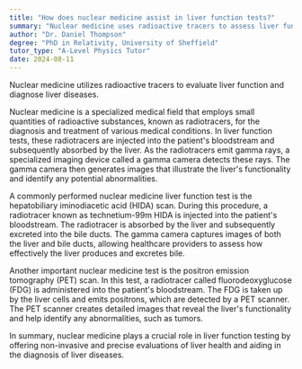 ```yaml
---
title: "How does nuclear medicine assist in liver function tests?"
summary: "Nuclear medicine uses radioactive tracers to assess liver function and diagnose liver diseases."
author: "Dr. Daniel Thompson"
degree: "PhD in Relativity, University of Sheffield"
tutor_type: "A-Level Physics Tutor"
date: 2024-08-11
---
```


Nuclear medicine utilizes radioactive tracers to evaluate liver function and diagnose liver diseases.

Nuclear medicine is a specialized medical field that employs small quantities of radioactive substances, known as radiotracers, for the diagnosis and treatment of various medical conditions. In liver function tests, these radiotracers are injected into the patient's bloodstream and subsequently absorbed by the liver. As the radiotracers emit gamma rays, a specialized imaging device called a gamma camera detects these rays. The gamma camera then generates images that illustrate the liver's functionality and identify any potential abnormalities.

A commonly performed nuclear medicine liver function test is the hepatobiliary iminodiacetic acid (HIDA) scan. During this procedure, a radiotracer known as technetium-99m HIDA is injected into the patient's bloodstream. The radiotracer is absorbed by the liver and subsequently excreted into the bile ducts. The gamma camera captures images of both the liver and bile ducts, allowing healthcare providers to assess how effectively the liver produces and excretes bile.

Another important nuclear medicine test is the positron emission tomography (PET) scan. In this test, a radiotracer called fluorodeoxyglucose (FDG) is administered into the patient's bloodstream. The FDG is taken up by the liver cells and emits positrons, which are detected by a PET scanner. The PET scanner creates detailed images that reveal the liver's functionality and help identify any abnormalities, such as tumors.

In summary, nuclear medicine plays a crucial role in liver function testing by offering non-invasive and precise evaluations of liver health and aiding in the diagnosis of liver diseases.
    
